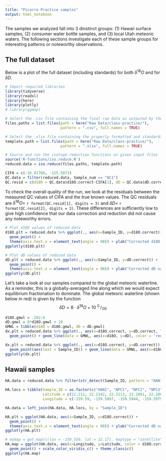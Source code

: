 ```yaml
---
title: "Picarro Practice samples"
output: html_notebook
---
```


The samples we analyzed fall into 3 dinstinct groups: (1) Hawaii surface samples, (2) consumer water bottle samples, and (3) local Utah meteoric waters.
The following sections investigate each of these sample groups for interesting patterns or noteworthy observations.

## The full dataset

Below is a plot of the full dataset (including standards) for both $\delta^{18}O$ and for $\delta D$. 

```r
# Import required libraries
library(tidyverse)
library(readxl)
library(here)
library(plotly)
# library(ggmap)

# Select the .csv file containing the final raw data as outputed by the Picarro
files.paths = list.files(path = here("Raw Data/class-practice/"), 
                         pattern = ".csv", full.names = TRUE)

# Select the .xlsx file containing the properly formatted and standardized tray template for this run
template.path = list.files(path = here("Raw Data/class-practice/"), 
                         pattern = ".xlsx", full.names = TRUE)

# Source and run the isotope reduction functions on given input files
source('R-functions/iso.reduce.R')
reduced.data = iso.reduce(files.paths, template.path)

CIFA = c(-16.81766, -125.5073)
QC.data = filter(reduced.data, Sample_num == "QC1")
QC.resid = c(d18O = QC.data$d18O.correct-CIFA[1], dD = QC.data$dD.correct-CIFA[2])
```

To check the overall quality of the run, we look at the residuals between the measured QC values of CIFA and the true known values.
The QC residuals are $\delta^{18}O =$ `r format(QC.resid[1], digits = 3)` and $\delta D =$ `r format(QC.resid[2], digits = 3)`.
These differences are sufficiently low to give high confidence that our data correction and reduction did not cause any noteworthy errors.

```r
# Plot d18O values of reduced data
d18O.plt = reduced.data %>% ggplot(., aes(x=Sample_ID, y=d18O.correct)) + 
  geom_point() + 
  theme(axis.text.x = element_text(angle = 90)) + ylab("Corrected d18O values")
ggplotly(d18O.plt)
```

```r
# Plot dD values of reduced data
dD.plt = reduced.data %>% ggplot(., aes(x=Sample_ID, y=dD.correct)) + 
  geom_point() + 
  theme(axis.text.x = element_text(angle = 90)) + ylab("Corrected dD values")
ggplotly(dD.plt)
```

Let's take a look at our samples compared to the global meteoric waterline.
As a reminder, this is a globally-averaged line along which we would expect equilibrium fractionation to dominate.
The global meteoric waterline (shown below in red) is given by the function
$$
\delta D = 8 \cdot \delta^{18}O + 10 \:^0\!\!/\!_{00}
$$

```r
d18O.gmwl = -282:6
dD.gmwl = 8*d18O.gmwl + 10
GMWL = tibble(d18O = d18O.gmwl, dD = dD.gmwl)
dx.plt = reduced.data %>% ggplot(., aes(x=d18O.correct, y=dD.correct, labels = Sample_ID)) + 
  geom_point() + geom_line(data = GMWL, aes(x=d18O, y=dD), color = 'red')

dx.plt = reduced.data %>% ggplot(., aes(x=d18O.correct, y=dD.correct)) + 
  geom_point(aes(text = Sample_ID)) + geom_line(data = GMWL, aes(x=d18O, y=dD), color = 'red')
ggplotly(dx.plt)
```

## Hawaii samples

```r
HA.data = reduced.data %>% filter(str_detect(Sample_ID, pattern = "HAN1")|str_detect(Sample_ID, pattern = "NPC")) %>% mutate(Sample_ID = as.factor(Sample_ID))

HA.locs = tibble(Sample_ID = as.factor(c("HAN1", "NPC1", "NPC2", "NPC3", "NPC4", "NPC5", "NPC6")), 
                 Latitude = c(22.212, 22.2142, 22.2113, 22.2091, 22.2088, 22.2088, 22.211), 
                 Longitude = c(-159.59, -159.5897, -159.5944, -159.5979, -159.5984, -159.5991, -159.5944))

HA.data = left_join(HA.data, HA.locs, by = "Sample_ID")
```

```r
HA.plt = ggplot(HA.data, aes(x=Sample_ID, y=d18O.correct)) + 
  geom_point() + 
  theme(axis.text.x = element_text(angle = 90)) + ylab("Corrected dD values")
ggplotly(HA.plt)
```

```r
# mymap = get_map(c(lon = -159.550, lat = 22.17), maptype = "satellite", source = "google")
HA.map = ggplot(HA.data, aes(x=Longitude, y=Latitude, color = d18O.correct, labels = Sample_ID)) + 
  geom_point() + scale_color_viridis_c() + theme_classic()
ggplotly(HA.map)
```

